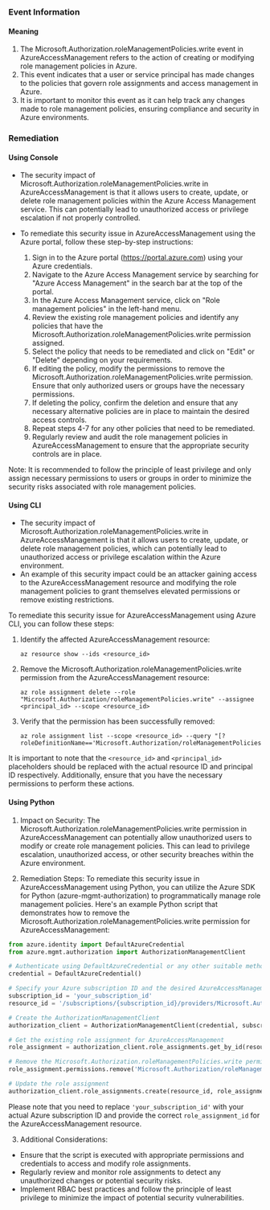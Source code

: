 
### Event Information

#### Meaning

1. The Microsoft.Authorization.roleManagementPolicies.write event in AzureAccessManagement refers to the action of creating or modifying role management policies in Azure.
2. This event indicates that a user or service principal has made changes to the policies that govern role assignments and access management in Azure.
3. It is important to monitor this event as it can help track any changes made to role management policies, ensuring compliance and security in Azure environments.

### Remediation

#### Using Console

- The security impact of Microsoft.Authorization.roleManagementPolicies.write in AzureAccessManagement is that it allows users to create, update, or delete role management policies within the Azure Access Management service. This can potentially lead to unauthorized access or privilege escalation if not properly controlled.

- To remediate this security issue in AzureAccessManagement using the Azure portal, follow these step-by-step instructions:
  1. Sign in to the Azure portal (https://portal.azure.com) using your Azure credentials.
  2. Navigate to the Azure Access Management service by searching for "Azure Access Management" in the search bar at the top of the portal.
  3. In the Azure Access Management service, click on "Role management policies" in the left-hand menu.
  4. Review the existing role management policies and identify any policies that have the Microsoft.Authorization.roleManagementPolicies.write permission assigned.
  5. Select the policy that needs to be remediated and click on "Edit" or "Delete" depending on your requirements.
  6. If editing the policy, modify the permissions to remove the Microsoft.Authorization.roleManagementPolicies.write permission. Ensure that only authorized users or groups have the necessary permissions.
  7. If deleting the policy, confirm the deletion and ensure that any necessary alternative policies are in place to maintain the desired access controls.
  8. Repeat steps 4-7 for any other policies that need to be remediated.
  9. Regularly review and audit the role management policies in AzureAccessManagement to ensure that the appropriate security controls are in place.

Note: It is recommended to follow the principle of least privilege and only assign necessary permissions to users or groups in order to minimize the security risks associated with role management policies.

#### Using CLI

- The security impact of Microsoft.Authorization.roleManagementPolicies.write in AzureAccessManagement is that it allows users to create, update, or delete role management policies, which can potentially lead to unauthorized access or privilege escalation within the Azure environment.
- An example of this security impact could be an attacker gaining access to the AzureAccessManagement resource and modifying the role management policies to grant themselves elevated permissions or remove existing restrictions.

To remediate this security issue for AzureAccessManagement using Azure CLI, you can follow these steps:

1. Identify the affected AzureAccessManagement resource:
   ```
   az resource show --ids <resource_id>
   ```

2. Remove the Microsoft.Authorization.roleManagementPolicies.write permission from the AzureAccessManagement resource:
   ```
   az role assignment delete --role "Microsoft.Authorization/roleManagementPolicies.write" --assignee <principal_id> --scope <resource_id>
   ```

3. Verify that the permission has been successfully removed:
   ```
   az role assignment list --scope <resource_id> --query "[?roleDefinitionName=='Microsoft.Authorization/roleManagementPolicies.write']"
   ```

It is important to note that the `<resource_id>` and `<principal_id>` placeholders should be replaced with the actual resource ID and principal ID respectively. Additionally, ensure that you have the necessary permissions to perform these actions.

#### Using Python

1. Impact on Security: The Microsoft.Authorization.roleManagementPolicies.write permission in AzureAccessManagement can potentially allow unauthorized users to modify or create role management policies. This can lead to privilege escalation, unauthorized access, or other security breaches within the Azure environment.

2. Remediation Steps: To remediate this security issue in AzureAccessManagement using Python, you can utilize the Azure SDK for Python (azure-mgmt-authorization) to programmatically manage role management policies. Here's an example Python script that demonstrates how to remove the Microsoft.Authorization.roleManagementPolicies.write permission for AzureAccessManagement:

```python
from azure.identity import DefaultAzureCredential
from azure.mgmt.authorization import AuthorizationManagementClient

# Authenticate using DefaultAzureCredential or any other suitable method
credential = DefaultAzureCredential()

# Specify your Azure subscription ID and the desired AzureAccessManagement resource ID
subscription_id = 'your_subscription_id'
resource_id = '/subscriptions/{subscription_id}/providers/Microsoft.Authorization/roleAssignments/{role_assignment_id}'

# Create the AuthorizationManagementClient
authorization_client = AuthorizationManagementClient(credential, subscription_id)

# Get the existing role assignment for AzureAccessManagement
role_assignment = authorization_client.role_assignments.get_by_id(resource_id)

# Remove the Microsoft.Authorization.roleManagementPolicies.write permission
role_assignment.permissions.remove('Microsoft.Authorization/roleManagementPolicies/write')

# Update the role assignment
authorization_client.role_assignments.create(resource_id, role_assignment)
```

Please note that you need to replace `'your_subscription_id'` with your actual Azure subscription ID and provide the correct `role_assignment_id` for the AzureAccessManagement resource.

3. Additional Considerations:
- Ensure that the script is executed with appropriate permissions and credentials to access and modify role assignments.
- Regularly review and monitor role assignments to detect any unauthorized changes or potential security risks.
- Implement RBAC best practices and follow the principle of least privilege to minimize the impact of potential security vulnerabilities.

